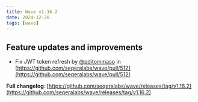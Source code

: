 ```yaml
---
title: Wave v1.16.2
date: 2024-12-20
tags: [wave]
---
```


## Feature updates and improvements

* Fix JWT token refresh by [@pditommaso](https://github.com/pditommaso) in [https://github.com/seqeralabs/wave/pull/512](https://github.com/seqeralabs/wave/pull/512)

**Full changelog**: [https://github.com/seqeralabs/wave/releases/tag/v1.16.2](https://github.com/seqeralabs/wave/releases/tag/v1.16.2)
